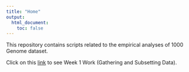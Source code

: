 ---
title: "Home"
output:
  html_document:
    toc: false
---

This repository contains scripts related to the empirical analyses of 1000 Genome dataset.

Click on this [link](first-analysis.html) to see Week 1 Work (Gathering and Subsetting Data).


[rmarkdown]: http://rmarkdown.rstudio.com/rmarkdown_websites.htm
[rstudio]: https://www.rstudio.com/products/rstudio/download/preview/
